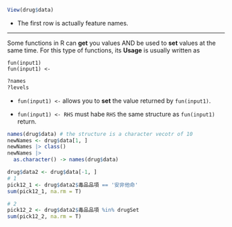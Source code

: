
```r
View(drug$data)
```

  * The first row is actually feature names.

***

Some functions in R can **get** you values AND be used to **set** values at the same time. For this type of functions, its **Usage** is usually written as

```
fun(input1)
fun(input1) <- 
```

```r
?names
?levels
```

  * `fun(input1) <- ` allows you to **set** the value returned by `fun(input1)`. 
  
  * `fun(input1) <- RHS` must habe `RHS` the same structure as `fun(input1)` return.
  
```r
names(drug$data) # the structure is a character vecotr of 10
newNames <- drug$data[1, ]
newNames |> class()
newNames |>
  as.character() -> names(drug$data)
```

```r
drug$data2 <- drug$data[-1, ]
# 1
pick12_1 <- drug$data2$毒品品項 == '安非他命'
sum(pick12_1, na.rm = T)

# 2
pick12_2 <- drug$data2$毒品品項 %in% drugSet
sum(pick12_2, na.rm = T)
```

